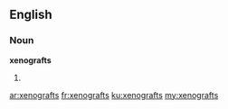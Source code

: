 ==English==

===Noun===
'''xenografts'''

# {{plural of|xenograft}}

[[ar:xenografts]]
[[fr:xenografts]]
[[ku:xenografts]]
[[my:xenografts]]